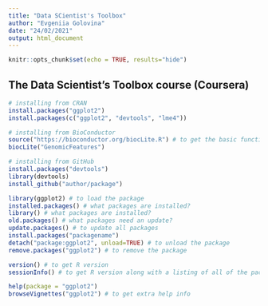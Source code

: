 ```yaml
---
title: "Data SCientist's Toolbox"
author: "Evgeniia Golovina"
date: "24/02/2021"
output: html_document
---
```


```r
knitr::opts_chunk$set(echo = TRUE, results="hide")
```

## The Data Scientist’s Toolbox course (Coursera)

```r
# installing from CRAN
install.packages("ggplot2")
install.packages(c("ggplot2", "devtools", "lme4"))

# installing from BioConductor
source("https://bioconductor.org/biocLite.R") # to get the basic functions required to install through BioConductor
biocLite("GenomicFeatures")

# installing from GitHub
install.packages("devtools")
library(devtools)
install_github("author/package")

library(ggplot2) # to load the package
installed.packages() # what packages are installed?
library() # what packages are installed?
old.packages() # what packages need an update?
update.packages() # to update all packages
install.packages("packagename")
detach("package:ggplot2", unload=TRUE) # to unload the package
remove.packages("ggplot2") # to remove the package

version() # to get R version
sessionInfo() # to get R version along with a listing of all of the packages you have loaded

help(package = "ggplot2")
browseVignettes("ggplot2") # to get extra help info
```
